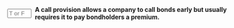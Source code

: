 ::: {.question-block}

<form onsubmit="event.preventDefault(); checkAnswerBox('module6_tf_q038','T')" style="display: flex; align-items: center; gap: 8px;">
<input type="text" id="module6_tf_q038" name="module6_tf_q038" maxlength="1" placeholder="T or F" style="width: 55px;" data-correct-answer="T" /> 
<label for="module6_tf_q038"><strong>A call provision allows a company to call bonds early but usually requires it to pay bondholders a premium.</strong></label>
</form>

<div id="feedback-module6_tf_q038" class="feedback" data-status="" style="display:none;">
This is TRUE. Issuers often must pay a call premium when redeeming bonds before maturity.
</div>

:::
